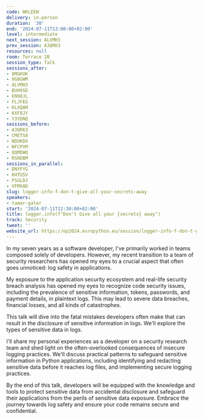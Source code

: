 ```yaml
---
code: WKLEEW
delivery: in-person
duration: '30'
end: '2024-07-11T13:00:00+02:00'
level: intermediate
next_session: ALVMH3
prev_session: A3QRK3
resources: null
room: Terrace 2B
session_type: Talk
sessions_after:
- 8MGKUK
- 9G8GWM
- ALVMH3
- BUH9SD
- EN98JL
- FLJFEG
- KLXQAM
- KXF8JY
- Y3YDNQ
sessions_before:
- A3QRK3
- CMETS8
- NDUKDX
- NFCPVM
- QQMDWQ
- RSRDBM
sessions_in_parallel:
- DNYFYG
- KHTUSV
- PSGLDJ
- VFMXAD
slug: logger-info-f-don-t-give-all-your-secrets-away
speakers:
- tamar-galer
start: '2024-07-11T12:30:00+02:00'
title: logger.info(f"Don't Give all your {secrets} away")
track: Security
tweet: ''
website_url: https://ep2024.europython.eu/session/logger-info-f-don-t-give-all-your-secrets-away
---
```


In my seven years as a software developer, I've primarily worked in teams composed solely of developers. However, my recent transition to a team of security researchers has opened my eyes to a crucial aspect that often goes unnoticed: log safety in applications.

My exposure to the application security ecosystem and real-life security breach analysis has opened my eyes to recognize code security issues, including the prevalence of sensitive information, tokens,  passwords, and payment details, in plaintext logs. This may lead to severe data breaches, financial losses, and all kinds of catastrophes.

This talk will dive into the fatal mistakes developers often make that can result in the disclosure of sensitive information in logs. We'll explore the types of sensitive data in logs.

I'll share my personal experiences as a developer on a security research team and shed light on the often-overlooked consequences of insecure logging practices. We'll discuss practical patterns to safeguard sensitive information in Python applications, including identifying and redacting sensitive data before it reaches log files, and implementing secure logging practices.

By the end of this talk, developers will be equipped with the knowledge and tools to protect sensitive data from accidental disclosure and safeguard their applications from the perils of sensitive data exposure. Embrace the journey towards log safety and ensure your code remains secure and confidential.
